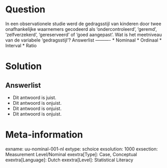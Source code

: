 Question
========
  
In een observationele studie werd de gedragsstijl van kinderen door twee onafhankelijke waarnemers gecodeerd als 'ondercontroleerd', 'geremd', 'zelfverzekerd', 'gereserveerd' of 'goed aangepast'. Wat is het meetniveau van de variabele 'gedragsstijl'? 
Answerlist
----------
* Nominaal
* Ordinaal
* Interval
* Ratio

Solution
========

Answerlist
----------
* Dit antwoord is juist.
* Dit antwoord is onjuist.
* Dit antwoord is onjuist.
* Dit antwoord is onjuist.

Meta-information
================
exname: uu-nominal-001-nl
extype: schoice
exsolution: 1000
exsection: Measurement Level/Nominal
exextra[Type]: Case, Conceptual
exextra[Language]: Dutch
exextra[Level]: Statistical Literacy
